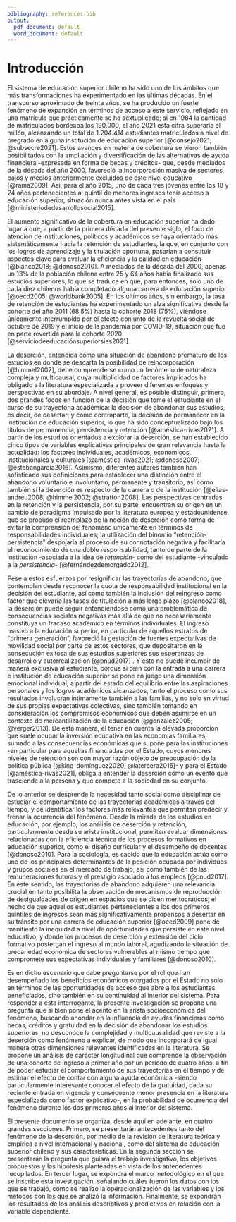 ---
bibliography: references.bib
output:
  pdf_document: default
  word_document: default
---

# Introducción

El sistema de educación superior chileno ha sido uno de los ámbitos que más transformaciones ha experimentado en las últimas décadas. En el transcurso aproximado de treinta años, se ha producido un fuerte fenómeno de expansión en términos de acceso a este servicio, reflejado en una matrícula que prácticamente se ha sextuplicado; si en 1984 la cantidad de matriculados bordeaba los 190.000, el año 2021 esta cifra superaría el millón, alcanzando un total de 1.204.414 estudiantes matriculados a nivel de pregrado en alguna institución de educación superior [@consejo2021; @subsecre2021]. Estos avances en materia de cobertura se vieron también posibilitados con la ampliación y diversificación de las alternativas de ayuda financiera -expresada en forma de becas y créditos- que, desde mediados de la década del año 2000, favoreció la incorporación masiva de sectores bajos y medios anteriormente excluidos de este nivel educativo [@rama2009]. Así, para el año 2015, uno de cada tres jóvenes entre los 18 y 24 años pertenecientes al quintil de menores ingresos tenía acceso a educación superior, situación nunca antes vista en el país [@ministeriodedesarrollosocial2015].

El aumento significativo de la cobertura en educación superior ha dado lugar a que, a partir de la primera década del presente siglo, el foco de atención de instituciones, políticos y académicos se haya orientado más sistemáticamente hacia la retención de estudiantes, la que, en conjunto con los logros de aprendizaje y la titulación oportuna, pasarían a constituir aspectos clave para evaluar la eficiencia y la calidad en educación [@blanco2018; @donoso2010]. A mediados de la década del 2000, apenas un 13% de la población chilena entre 25 y 64 años había finalizado sus estudios superiores, lo que se traduce en que, para entonces, solo uno de cada diez chilenos había completado alguna carrera de educación superior [@oecd2005; @worldbank2005]. En los últimos años, sin embargo, la tasa de retención de estudiantes ha experimentado un alza significativa desde la cohorte del año 2011 (68,5%) hasta la cohorte 2018 (75%), viéndose únicamente interrumpido por el efecto conjunto de la revuelta social de octubre de 2019 y el inicio de la pandemia por COVID-19, situación que fue en parte revertida para la cohorte 2020 [@serviciodeeducaciónsuperiorsies2021].

La deserción, entendida como una situación de abandono prematuro de los estudios en donde se descarta la posibilidad de reincorporación [@himmel2002], debe comprenderse como un fenómeno de naturaleza compleja y multicausal, cuya multiplicidad de factores implicados ha obligado a la literatura especializada a proveer diferentes enfoques y perspectivas en su abordaje. A nivel general, es posible distinguir, primero, dos grandes focos en función de la decisión que tome el estudiante en el curso de su trayectoria académica: la decisión de abandonar sus estudios, es decir, de desertar; y como contraparte, la decisión de permanecer en la institución de educación superior, lo que ha sido conceptualizado bajo los títulos de permanencia, persistencia y retención [@améstica-rivas2021]. A partir de los estudios orientados a explorar la deserción, se han establecido cinco tipos de variables explicativas principales de gran relevancia hasta la actualidad: los factores individuales, académicos, económicos, institucionales y culturales [@améstica-rivas2021; @donoso2007; @estebangarcía2016]. Asimismo, diferentes autores también han sofisticado sus definiciones para establecer una distinción entre el abandono voluntario e involuntario, permanente y transitorio, así como también si la deserción es respecto de la carrera o de la institución [@elias-andreu2008; @himmel2002; @stratton2008]. Las perspectivas centradas en la retención y la persistencia, por su parte, encuentran su origen en un cambio de paradigma impulsado por la literatura europea y estadounidense, que se propuso el reemplazo de la noción de deserción como forma de evitar la comprensión del fenómeno únicamente en términos de responsabilidades individuales; la utilización del binomio "retención-persistencia" despojaría al proceso de su connotación negativa y facilitaría el reconocimiento de una doble responsabilidad, tanto de parte de la institución -asociada a la idea de *retención*- como del estudiante -vinculado a la *persistencia*- [@fernándezdemorgado2012].

Pese a estos esfuerzos por resignificar las trayectorias de abandono, que contemplan desde reconocer la cuota de responsabilidad institucional en la decisión del estudiante, así como también la inclusión del reingreso como factor que elevaría las tasas de titulación a más largo plazo [@blanco2018], la deserción puede seguir entendiéndose como una problemática de consecuencias sociales negativas más allá de que no necesariamente constituya un fracaso académico en términos individuales. El ingreso masivo a la educación superior, en particular de aquellos estratos de "primera generación", favoreció la gestación de fuertes expectativas de movilidad social por parte de estos sectores, que depositaron en la consecución exitosa de sus estudios superiores sus esperanzas de desarrollo y autorrealización [@pnud2017] . Y esto no puede incumbir de manera exclusiva al estudiante, porque si bien con la entrada a una carrera e institución de educación superior se pone en juego una dimensión emocional individual, a partir del estado del equilibrio entre las aspiraciones personales y los logros académicos alcanzados, tanto el proceso como sus resultados involucran íntimamente también a las familias, y no solo en virtud de sus propias expectativas colectivas, sino también tomando en consideración los compromisos económicos que deben asumirse en un contexto de mercantilización de la educación [@gonzález2005; @verger2013]. De esta manera, el tener en cuenta la elevada proporción que suele ocupar la inversión educativa en las economías familiares, sumado a las consecuencias económicas que supone para las instituciones -en particular para aquellas financiadas por el Estado, cuyos menores niveles de retención son con mayor razón objeto de preocupación de la política pública [@king-domínguez2020; @latercera2016]- y para el Estado [@améstica-rivas2021], obliga a entender la deserción como un evento que trasciende a la persona y que compete a la sociedad en su conjunto.

De lo anterior se desprende la necesidad tanto social como disciplinar de estudiar el comportamiento de las trayectorias académicas a través del tiempo, y de identificar los factores más relevantes que permitan predecir y frenar la ocurrencia del fenómeno. Desde la mirada de los estudios en educación, por ejemplo, los análisis de deserción y retención, particularmente desde su arista institucional, permiten evaluar dimensiones relacionadas con la eficiencia técnica de los procesos formativos en educación superior, como el diseño curricular y el desempeño de docentes [@donoso2010]. Para la sociología, es sabido que la educación actúa como uno de los principales determinantes de la posición ocupada por individuos y grupos sociales en el mercado de trabajo, así como también de las remuneraciones futuras y el prestigio asociado a los empleos [@pnud2017]. En este sentido, las trayectorias de abandono adquieren una relevancia crucial en tanto posibilita la observación de mecanismos de reproducción de desigualdades de origen en espacios que se dicen meritocráticos; el hecho de que aquellos estudiantes pertenecientes a los dos primeros quintiles de ingresos sean más significativamente propensos a desertar en su tránsito por una carrera de educación superior [@oecd2009] pone de manifiesto la inequidad a nivel de oportunidades que persiste en este nivel educativo, y donde los procesos de deserción y extensión del ciclo formativo postergan el ingreso al mundo laboral, agudizando la situación de precariedad económica de sectores vulnerables al mismo tiempo que compromete sus expectativas individuales y familiares [@donoso2010].

Es en dicho escenario que cabe preguntarse por el rol que han desempeñado los beneficios económicos otorgados por el Estado no solo en términos de las oportunidades de acceso que abre a los estudiantes beneficiados, sino también en su continuidad al interior del sistema. Para responder a esta interrogante, la presente investigación se propone una pregunta que si bien pone el acento en la arista socioeconómica del fenómeno, buscando ahondar en la influencia de ayudas financieras como becas, créditos y gratuidad en la decisión de abandonar los estudios superiores, no desconoce la complejidad y multicausalidad que reviste a la deserción como fenómeno a explicar, de modo que incorporará de igual manera otras dimensiones relevantes identificadas en la literatura. Se propone un análisis de carácter longitudinal que comprende la observación de una cohorte de ingreso a primer año por un período de cuatro años, a fin de poder estudiar el comportamiento de sus trayectorias en el tiempo y de estimar el efecto de contar con alguna ayuda económica -siendo particularmente interesante conocer el efecto de la gratuidad, dada su reciente entrada en vigencia y consecuente menor presencia en la literatura especializada como factor explicativo-, en la probabilidad de ocurrencia del fenómeno durante los dos primeros años al interior del sistema.

El presente documento se organiza, desde aquí en adelante, en cuatro grandes secciones. Primero, se presentarán antecedentes tanto del fenómeno de la deserción, por medio de la revisión de literatura teórica y empírica a nivel internacional y nacional, como del sistema de educación superior chileno y sus características. En la segunda sección se presentarán la pregunta que guiará el trabajo investigativo, los objetivos propuestos y las hipótesis planteadas en vista de los antecedentes recopilados. En tercer lugar, se expondrá el marco metodológico en el que se inscribe esta investigación, señalando cuáles fueron los datos con los que se trabajó, cómo se realizó la operacionalización de las variables y los métodos con los que se analizó la información. Finalmente, se expondrán los resultados de los análisis descriptivos y predictivos en relación con la variable dependiente.

